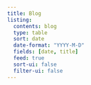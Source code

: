 ```yaml
---
title: Blog
listing: 
  contents: blog
  type: table
  sort: date
  date-format: "YYYY-M-D"
  fields: [date, title]
  feed: true
  sort-ui: false
  filter-ui: false
---
```

